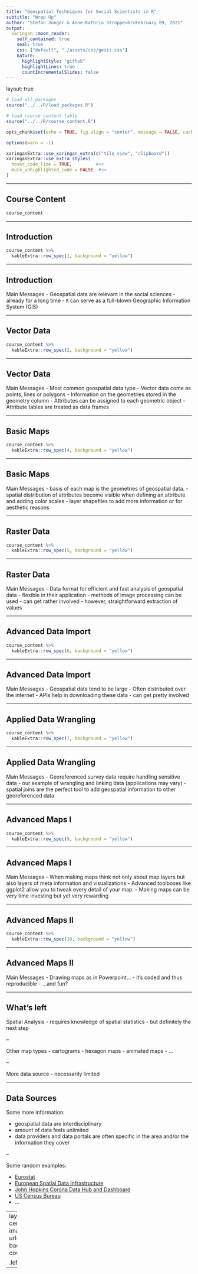 ```yaml
---
title: "Geospatial Techniques for Social Scientists in R"
subtitle: "Wrap Up"
author: "Stefan Jünger & Anne-Kathrin Stroppe<br>February 09, 2021"
output:
  xaringan::moon_reader:
    self_contained: true
    seal: true
    css: ["default", "./assets/css/gesis.css"]
    nature:
      highlightStyle: "github"
      highlightLines: true
      countIncrementalSlides: false
---
```

layout: true

```r
# load all packages
source("../../R/load_packages.R")

# load course content table
source("../../R/course_content.R")

opts_chunk$set(echo = TRUE, fig.align = "center", message = FALSE, cache = TRUE)

options(warn = -1)

xaringanExtra::use_xaringan_extra(c("tile_view", "clipboard"))
xaringanExtra::use_extra_styles(
  hover_code_line = TRUE,         #<<
  mute_unhighlighted_code = FALSE  #<<
)
```

---

## Course Content

```r
course_content
```

---

## Introduction

```r
course_content %>%
  kableExtra::row_spec(1, background = "yellow")
```

---

## Introduction

Main Messages
- Geospatial data are relevant in the social sciences
  - already for a long time
- `R` can serve as a full-blown Geographic Information System (GIS)

---

## Vector Data

```r
course_content %>%
  kableExtra::row_spec(2, background = "yellow")
```

---

## Vector Data

Main Messages
- Most common geospatial data type
- Vector data come as points, lines or polygons 
- Information on the geometries stored in the geometry column
- Attributes can be assigned to each geometric object
- Attribute tables are treated as data frames

---

## Basic Maps

```r
course_content %>%
  kableExtra::row_spec(4, background = "yellow")
```

---

## Basic Maps

Main Messages
- basis of each map is the geometries of geospatial data.
- spatial distribution of attributes become visible when  defining an attribute and adding color scales
- layer shapefiles to add more information or for aesthetic reasons

---

## Raster Data

```r
course_content %>%
  kableExtra::row_spec(5, background = "yellow")
```

---

## Raster Data

Main Messages
- Data format for efficient and fast analysis of geospatial data
- flexible in their application
- methods of image processing can be used
  - can get rather involved
- however, straightforward extraction of values

---

## Advanced Data Import

```r
course_content %>%
  kableExtra::row_spec(6, background = "yellow")
```

---

## Advanced Data Import

Main Messages
- Geospatial data tend to be large
- Often distributed over the internet
- APIs help in downloading these data
- can get pretty involved

---

## Applied Data Wrangling

```r
course_content %>%
  kableExtra::row_spec(7, background = "yellow")
```

---

## Applied Data Wrangling

Main Messages
- Georeferenced survey data require handling sensitive data
- our example of wrangling and linking data (applications may vary)
- spatial joins are the perfect tool to add geospatial information to other georeferenced data

---

## Advanced Maps I

```r
course_content %>%
  kableExtra::row_spec(9, background = "yellow")
```

---

## Advanced Maps I

Main Messages
- When making maps think not only about map layers but also layers of meta information and visualizations
- Advanced toolboxes like ggplot2 allow you to tweak every detail of your map.
- Making maps can be very time investing but yet very rewarding


---

## Advanced Maps II

```r
course_content %>%
  kableExtra::row_spec(10, background = "yellow")
```

---

## Advanced Maps II

Main Messages
- Drawing maps as in Powerpoint...
- it's coded and thus reproducible
- ...and fun?

---

## What's left

Spatial Analysis
- requires knowledge of spatial statistics
- but definitely the next step

--

Other map types
- cartograms
- hexagon maps
- animated maps
- ...

--

More data source
- necessarily limited

  
---

## Data Sources

Some more information:

- geospatial data are interdisciplinary
- amount of data feels unlimited
- data providers and data portals are often specific in the area and/or the information they cover

--

Some random examples: 

- [Eurostat](https://ec.europa.eu/eurostat/web/gisco/geodata)
- [European Spatial Data Infrastructure](https://inspire.ec.europa.eu/about-inspire/563)
- [John Hopkins Corona Data Hub and Dashboard](https://coronavirus.jhu.edu/map.html)
- [US Census Bureau](https://www.census.gov/geographies/mapping-files/time-series/geo/carto-boundary-file.html)
- ...

---
layout: false
class: center
background-image: url(./img/the_end.png)
background-size: cover

.left-column[
```r
knitr::include_graphics("./img/anne.png")
knitr::include_graphics("./img/stefan.png")
```
]
.right-column[
.left[.small[`r icon::fontawesome("envelope")` [`anne-kathrin.stroppe@gesis.org`](mailto:anne-kathrin.stroppe@gesis.org)] </br>
.small[`r icon::fontawesome("twitter")` [`@AStroppe`](https://twitter.com/Astroppe)] </br>
 </br>
.small[`r icon::fontawesome("envelope")`  [`stefan.juenger@gesis.org`](mailto:stefan.juenger@gesis.org)] </br>
.small[`r icon::fontawesome("twitter")` [`@StefanJuenger`](https://twitter.com/StefanJuenger)]] </br>
]

  
  -